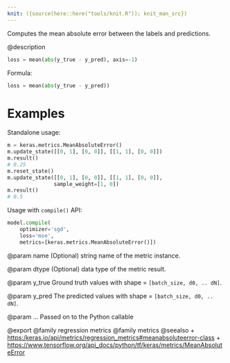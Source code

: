 ```yaml
---
knit: ({source(here::here("tools/knit.R")); knit_man_src})
---
```

Computes the mean absolute error between the labels and predictions.

@description
```python
loss = mean(abs(y_true - y_pred), axis=-1)
```

Formula:

```python
loss = mean(abs(y_true - y_pred))
```

# Examples
Standalone usage:

```python
m = keras.metrics.MeanAbsoluteError()
m.update_state([[0, 1], [0, 0]], [[1, 1], [0, 0]])
m.result()
# 0.25
m.reset_state()
m.update_state([[0, 1], [0, 0]], [[1, 1], [0, 0]],
               sample_weight=[1, 0])
m.result()
# 0.5
```

Usage with `compile()` API:

```python
model.compile(
    optimizer='sgd',
    loss='mse',
    metrics=[keras.metrics.MeanAbsoluteError()])
```

@param name
(Optional) string name of the metric instance.

@param dtype
(Optional) data type of the metric result.

@param y_true
Ground truth values with shape = `[batch_size, d0, .. dN]`.

@param y_pred
The predicted values with shape = `[batch_size, d0, .. dN]`.

@param ...
Passed on to the Python callable

@export
@family regression metrics
@family metrics
@seealso
+ <https:/keras.io/api/metrics/regression_metrics#meanabsoluteerror-class>
+ <https://www.tensorflow.org/api_docs/python/tf/keras/metrics/MeanAbsoluteError>
